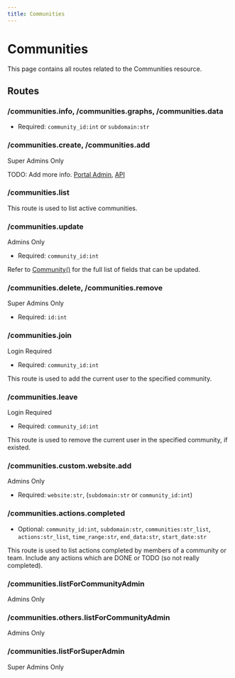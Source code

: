 ```yaml
---
title: Communities
---
```



# Communities

This page contains all routes related to the Communities resource.

## Routes

### /communities.info, /communities.graphs, /communities.data
- Required: `community_id:int` or `subdomain:str`

### /communities.create, /communities.add

<Highlight level={1}>Super Admins Only</Highlight>

TODO: Add more info. [Portal Admin](https://github.com/massenergize/frontend-admin/blob/c3aec9103b23677c013b42a2fb0cc026aef51bef/app/containers/MassEnergizeSuperAdmin/Community/AllCommunities.js#LL35C13-L35C13), [API](https://github.com/massenergize/api/blob/bc7edbf97e653b5b7baad64f10add466b8995a51/src/api/handlers/community.py#L108)

### /communities.list

This route is used to list active communities.

### /communities.update

<Highlight level={1}>Admins Only</Highlight>

- Required: `community_id:int`

Refer to [Community()](global-variables#community) for the full list of fields that can be updated.

### /communities.delete, /communities.remove

<Highlight level={1}>Super Admins Only</Highlight>

- Required: `id:int`

### /communities.join

<Highlight level={0}>Login Required</Highlight>

- Required: `community_id:int`

This route is used to add the current user to the specified community.

### /communities.leave

<Highlight level={0}>Login Required</Highlight>

- Required: `community_id:int`

This route is used to remove the current user in the specified community, if existed.

### /communities.custom.website.add

<Highlight level={1}>Admins Only</Highlight>

- Required: `website:str`, (`subdomain:str` or `community_id:int`)

### /communities.actions.completed

- Optional: `community_id:int`, `subdomain:str`, `communities:str_list`, `actions:str_list`, `time_range:str`, `end_data:str`, `start_date:str`

This route is used to list actions completed by members of a community or team. Include any actions which are DONE or TODO (so not really completed).

### /communities.listForCommunityAdmin

<Highlight level={1}>Admins Only</Highlight>

### /communities.others.listForCommunityAdmin

<Highlight level={1}>Admins Only</Highlight>

### /communities.listForSuperAdmin

<Highlight level={1}>Super Admins Only</Highlight>
